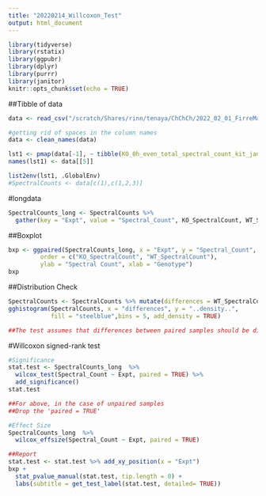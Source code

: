 ```yaml
---
title: "20220214_Willcoxon_Test"
output: html_document
---
```


```r
library(tidyverse)
library(rstatix)
library(ggpubr)
library(dplyr)
library(purrr)
library(janitor)
knitr::opts_chunk$set(echo = TRUE)
```

##Tibble of data
```r
data <- read_csv("/scratch/Shares/rinn/tenaya/ChChCh/2022_02_01_FirreMassSpecData_Analysis/genes_Jan2022_v_genes_kitJan2022_alldata.csv", show_col_types = FALSE)

#getting rid of spaces in the column names
data <- clean_names(data)

lst1 <- pmap(data[-1], ~ tibble(KO_0h_even_total_spectral_count_kit_jan2022tv = data$gene_kit_jan2022tv))
names(lst1) <- data[[5]]

list2env(lst1, .GlobalEnv)
#SpectralCounts <- data[c(1),c(1,2,3)]

```

#longdata
```r
SpectralCounts_long <- SpectralCounts %>%
  gather(key = "Expt", value = "Spectral_Count", KO_SpectralCount, WT_SpectralCount)
```


##Boxplot
```r
bxp <- ggpaired(SpectralCounts_long, x = "Expt", y = "Spectral_Count", 
         order = c("KO_SpectralCount", "WT_SpectralCount"),
         ylab = "Spectral Count", xlab = "Genotype")
bxp
```

##Distribution Check
```r
SpectralCounts <- SpectralCounts %>% mutate(differences = WT_SpectralCount - KO_SpectralCount)
gghistogram(SpectralCounts, x = "differences", y = "..density..", 
            fill = "steelblue",bins = 5, add_density = TRUE)

##The test assumes that differences between paired samples should be distributed symmetrically around the median.
```
#Willcoxon signed-rank test
```r
#Significance
stat.test <- SpectralCounts_long  %>%
  wilcox_test(Spectral_Count ~ Expt, paired = TRUE) %>%
  add_significance()
stat.test

##For above, in the case of unpaired samples
##Drop the 'paired = TRUE'

#Effect Size
SpectralCounts_long  %>%
  wilcox_effsize(Spectral_Count ~ Expt, paired = TRUE)

##Report
stat.test <- stat.test %>% add_xy_position(x = "Expt")
bxp + 
  stat_pvalue_manual(stat.test, tip.length = 0) +
  labs(subtitle = get_test_label(stat.test, detailed= TRUE))
```

